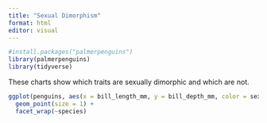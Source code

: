 ```yaml
---
title: "Sexual Dimorphism"
format: html
editor: visual
---
```


```r
#install.packages("palmerpenguins")
library(palmerpenguins)
library(tidyverse)
```

These charts show which traits are sexually dimorphic and which are not.

```r
ggplot(penguins, aes(x = bill_length_mm, y = bill_depth_mm, color = sex)) +
  geom_point(size = 1) +
  facet_wrap(~species)

```
